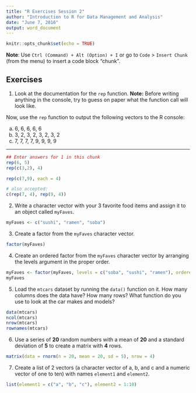 ```yaml
---
title: "R Exercises Session 2"
author: "Introduction to R for Data Management and Analysis"
date: "June 7, 2016"
output: word_document
---
```


```r
knitr::opts_chunk$set(echo = TRUE)
```

**Note**: Use `Ctrl (Command) + Alt (Option) + I` or go to `Code` >
`Insert Chunk` (from the menu) to insert a code block "chunk". 

## Exercises

1. Look at the documentation for the `rep` function. 
**Note:** Before writing anything in the console, try to guess on paper what the
function call will look like.

Now, use the `rep` function to output the following vectors to the R console:

a) 6, 6, 6, 6, 6
b) 3, 2, 3, 2, 3, 2, 3, 2
c) 7, 7, 7, 7, 9, 9, 9, 9

---

```r
## Enter answers for 1 in this chunk
rep(6, 5)
rep(c(3,2), 4)

rep(c(7,9), each = 4)

# also accepted:
c(rep(7, 4), rep(9, 4))
```


2. Write a character vector with your 3 favorite food items and assign it to an
object called `myFaves`.

```r
myFaves <- c("sushi", "ramen", "soba")
```

3. Create a factor from the `myFaves` character vector. 

```r
factor(myFaves)
```


4. Create an ordered factor from the `myFaves` character vector by arranging the
levels argument in the proper order.

```r
myFaves <- factor(myFaves, levels = c("soba", "sushi", "ramen"), ordered = TRUE)
myFaves
```

5. Load the `mtcars` dataset by running the `data()` function on it. How many
columns does the data have? How many rows? What function do you use to look at
the car makes and models?

```r
data(mtcars)
ncol(mtcars)
nrow(mtcars)
rownames(mtcars)
```

6. Use a series of **20** random numbers with a mean of **20** and a standard
deviation of **5** to create a matrix with **4** rows.

```r
matrix(data = rnorm(n = 20, mean = 20, sd = 5), nrow = 4)
```

7. Create a list of 2 vectors (a character vector of a, b, and c and a numeric
vector of one to ten) with names `element1` and `element2`.

```r
list(element1 = c("a", "b", "c"), element2 = 1:10)
```

